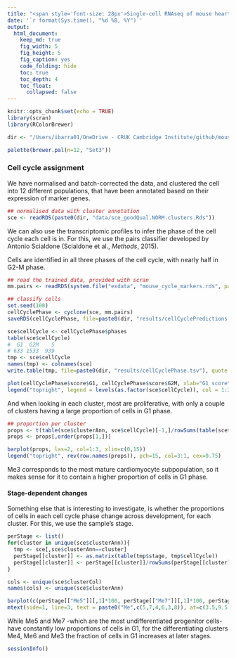 ```yaml
---
title: "<span style='font-size: 28px'>Single-cell RNAseq of mouse heart development</style>"
date: '`r format(Sys.time(), "%d %B, %Y")`'
output:
  html_document:
    keep_md: true
    fig_width: 5
    fig_height: 5
    fig_caption: yes
    code_folding: hide
    toc: true
    toc_depth: 4
    toc_float: 
      collapsed: false
---
```


```r
knitr::opts_chunk$set(echo = TRUE)
library(scran)
library(RColorBrewer)

dir <- "/Users/ibarra01/OneDrive - CRUK Cambridge Institute/github/mouseHeart_2020/"

palette(brewer.pal(n=12, "Set3"))
```

### Cell cycle assignment

We have normalised and batch-corrected the data, and clustered the cell into 12 different populations, that have been annotated based on their expression of marker genes.

```r
## normalised data with cluster annotation
sce <- readRDS(paste0(dir, "data/sce_goodQual.NORM.clusters.Rds"))
```

We can also use the transcriptomic profiles to infer the phase of the cell cycle each cell is in. For this, we use the pairs classifier developed by Antonio Scialdone (Scialdone et al., *Methods*, 2015).

Cells are identified in all three phases of the cell cycle, with nearly half in G2-M phase.

```r
## read the trained data, provided with scran
mm.pairs <- readRDS(system.file("exdata", "mouse_cycle_markers.rds", package="scran"))

## classify cells
set.seed(100)
cellCyclePhase <- cyclone(sce, mm.pairs)
saveRDS(cellCyclePhase, file=paste0(dir, "results/cellCyclePredictions.Rds"))

sce$cellCycle <- cellCyclePhase$phases
table(sce$cellCycle)
#  G1  G2M    S 
# 633 1533  939 
tmp <- sce$cellCycle
names(tmp) <- colnames(sce)
write.table(tmp, file=paste0(dir, "results/cellCyclePhase.tsv"), quote = FALSE, col.names = FALSE)

plot(cellCyclePhase$score$G1, cellCyclePhase$score$G2M, xlab="G1 score", ylab="G2/M score", pch=16, col=as.factor(sce$cellCycle), bty="l")
legend("topright", legend = levels(as.factor(sce$cellCycle)), col = 1:3, pch = 16)
```

And when looking in each cluster, most are proliferative, with only a couple of clusters having a large proportion of cells in G1 phase.

```r
## proportion per cluster
props <- t(table(sce$clusterAnn, sce$cellCycle)[-1,]/rowSums(table(sce$clusterAnn, sce$cellCycle)[-1,]))
props <- props[,order(props[1,])]

barplot(props, las=2, col=1:3, xlim=c(0,15))
legend("topright", rev(row.names(props)), pch=15, col=3:1, cex=0.75)
```

Me3 corresponds to the most mature cardiomyocyte subpopulation, so it makes sense for it to contain a higher proportion of cells in G1 phase. 

#### Stage-dependent changes

Something else that is interesting to investigate, is whether the proportions of cells in each cell cycle phase change across development, for each cluster. For this, we use the sample's stage.


```r
perStage <- list()
for(cluster in unique(sce$clusterAnn)){
  tmp <- sce[,sce$clusterAnn==cluster]
  perStage[[cluster]] <- as.matrix(table(tmp$stage, tmp$cellCycle))
  perStage[[cluster]] <- perStage[[cluster]]/rowSums(perStage[[cluster]])
}

cols <- unique(sce$clusterCol)
names(cols) <- unique(sce$clusterAnn)

barplot(c(perStage[["Me5"]][,1]*100, perStage[["Me7"]][,1]*100, perStage[["Me4"]][,1]*100, c(0,perStage[["Me6"]][,1]*100), perStage[["Me3"]][,1]*100, perStage[["Me8"]][,1]*100), las=2, width = 1, space = 0, col=rep(cols[paste0("Me",c(5,7,4,6,3,8))], each=6))
mtext(side=1, line=3, text = paste0("Me",c(5,7,4,6,3,8)), at=c(3.5,9.5,15.5,21.5,27.5,33.5), col=cols[paste0("Me",c(5,7,4,6,3,8))], font=2)
```

While Me5 and Me7 -which are the most undifferentiated progenitor cells- have constantly low proportions of cells in G1, for the differentiating clusters Me4, Me6 and Me3 the fraction of cells in G1 increases at later stages.



```r
sessionInfo()
```

